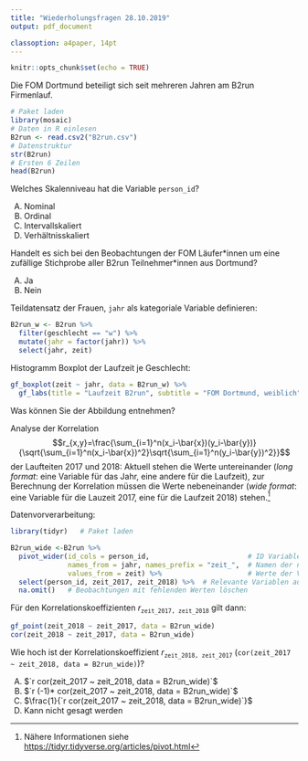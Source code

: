 ```yaml
---
title: "Wiederholungsfragen 28.10.2019"
output: pdf_document

classoption: a4paper, 14pt
---
```


```r
knitr::opts_chunk$set(echo = TRUE)
```


Die FOM Dortmund beteiligt sich seit mehreren Jahren am B2run Firmenlauf.
```r
# Paket laden
library(mosaic)
# Daten in R einlesen
B2run <- read.csv2("B2run.csv")
# Datenstruktur
str(B2run)
# Ersten 6 Zeilen
head(B2run)
```

Welches Skalenniveau hat die Variable `person_id`?

A.  Nominal
B.  Ordinal
C.  Intervallskaliert
D.  Verhältnisskaliert

\vspace{2cm}

Handelt es sich bei den Beobachtungen der FOM Läufer\*innen um eine zufällige Stichprobe aller B2run Teilnehmer\*innen aus Dortmund?

A.  Ja
B.  Nein



\newpage

Teildatensatz der Frauen, `jahr` als kategoriale Variable definieren:

```r
B2run_w <- B2run %>%
  filter(geschlecht == "w") %>%
  mutate(jahr = factor(jahr)) %>%
  select(jahr, zeit)
```

Histogramm Boxplot der Laufzeit je Geschlecht:

```r
gf_boxplot(zeit ~ jahr, data = B2run_w) %>%
  gf_labs(title = "Laufzeit B2run", subtitle = "FOM Dortmund, weiblich")
```

Was können Sie der Abbildung entnehmen?

\newpage

Analyse der Korrelation $$r_{x,y}=\frac{\sum_{i=1}^n(x_i-\bar{x})(y_i-\bar{y})}{\sqrt{\sum_{i=1}^n(x_i-\bar{x})^2}\sqrt{\sum_{i=1}^n(y_i-\bar{y})^2}}$$ der Laufteiten 2017 und 2018: Aktuell stehen die Werte untereinander (*long format*: eine Variable für das Jahr, eine andere für die Laufzeit), zur Berechnung der Korrelation müssen die Werte nebeneinander (*wide format*: eine Variable für die Lauzeit 2017, eine für die Laufzeit 2018) stehen.^[Nähere Informationen siehe [https://tidyr.tidyverse.org/articles/pivot.html](https://tidyr.tidyverse.org/articles/pivot.html)]

Datenvorverarbeitung:

```r
library(tidyr)   # Paket laden

B2run_wide <-B2run %>%
  pivot_wider(id_cols = person_id,                        # ID Variable 
              names_from = jahr, names_prefix = "zeit_",  # Namen der neuen Variablen
              values_from = zeit) %>%                     # Werte der Variablen
  select(person_id, zeit_2017, zeit_2018) %>%  # Relevante Variablen auswählen
  na.omit()   # Beobachtungen mit fehlenden Werten löschen
```

Für den Korrelationskoeffizienten $r_{\texttt{zeit\_2017, zeit\_2018}}$ gilt dann:

```r
gf_point(zeit_2018 ~ zeit_2017, data = B2run_wide)
cor(zeit_2018 ~ zeit_2017, data = B2run_wide)
```

\newpage

Wie hoch ist der Korrelationskoeffizient  $r_{\texttt{zeit\_2018, zeit\_2017}}$ (`cor(zeit_2017 ~ zeit_2018, data = B2run_wide)`)?

A.  $`r cor(zeit_2017 ~ zeit_2018, data = B2run_wide)`$
B.  $`r (-1)* cor(zeit_2017 ~ zeit_2018, data = B2run_wide)`$ 
C.  $\frac{1}{`r cor(zeit_2017 ~ zeit_2018, data = B2run_wide)`}$
D.  Kann nicht gesagt werden